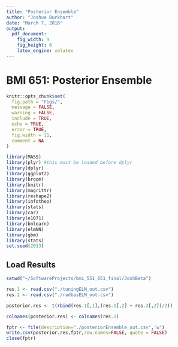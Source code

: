 ```yaml
---
title: "Posterior Ensemble"
author: "Joshua Burkhart"
date: "March 7, 2016"
output: 
  pdf_document: 
    fig_width: 9
    fig_height: 6
    latex_engine: xelatex
---
```

# BMI 651: Posterior Ensemble

```r
knitr::opts_chunk$set(
  fig.path = "Figs/",
  message = FALSE,
  warning = FALSE,
  include = TRUE,
  echo = TRUE,
  error = TRUE,
  fig.width = 11,
  comment = NA
)
```

```r
library(MASS)
library(plyr) #this must be loaded before dplyr
library(dplyr)
library(ggplot2)
library(broom)
library(knitr)
library(magrittr)
library(reshape2)
library(infotheo)
library(stats)
library(car)
library(e1071)
library(bnlearn)
library(elmNN)
library(gbm)
library(stats)
set.seed(2013)
```

## Load Results
```r
setwd("~/SoftwareProjects/bmi_551_651_final/JoshBeta")

res.1 <- read.csv("./tuningELM_out.csv")
res.2 <- read.csv("./radbasELM_out.csv")

posterior.res <- t(rbind(res.1[,1],(res.1[,2] + res.2[,2])/2))

colnames(posterior.res) <- colnames(res.1)
```

```r
fptr <- file(description="./posteriorEnsemble_out.csv",'w')
write.csv(posterior.res,fptr,row.names=FALSE, quote = FALSE)
close(fptr)
```